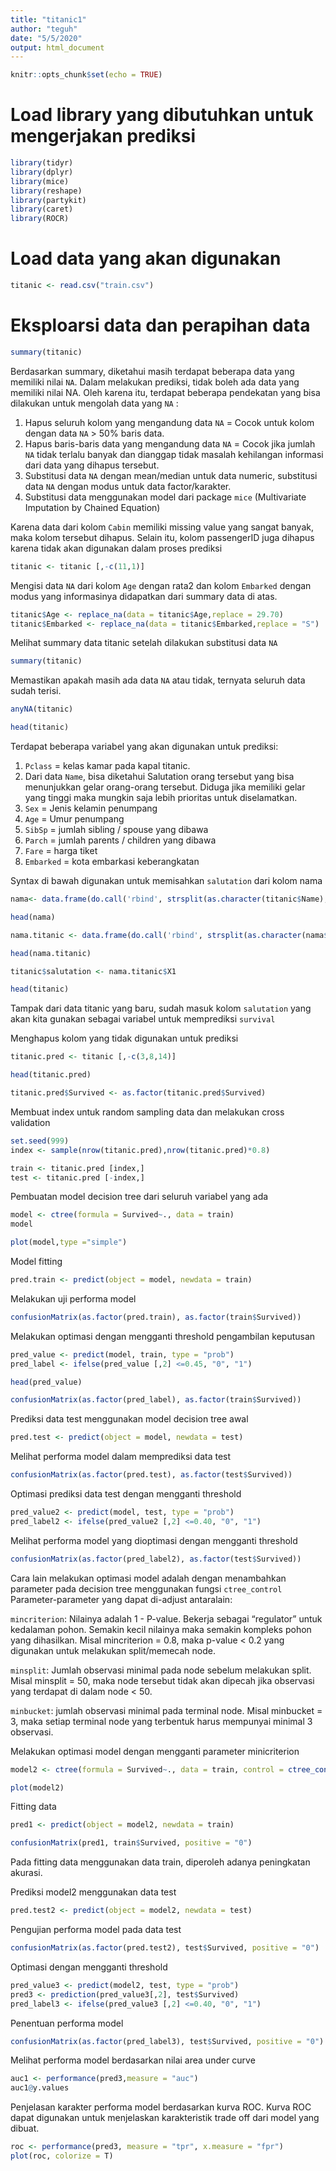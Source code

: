 ---
title: "titanic1"
author: "teguh"
date: "5/5/2020"
output: html_document
---

```{r setup, include=FALSE}
knitr::opts_chunk$set(echo = TRUE)
```

# Load library yang dibutuhkan untuk mengerjakan prediksi
```{r}
library(tidyr)
library(dplyr)
library(mice)
library(reshape)
library(partykit)
library(caret)
library(ROCR)
```

# Load data yang akan digunakan
```{r}
titanic <- read.csv("train.csv")
```


# Eksploarsi data dan perapihan data
```{r}
summary(titanic)
```
Berdasarkan summary, diketahui masih terdapat beberapa data yang memiliki nilai `NA`. Dalam melakukan prediksi, tidak boleh ada data yang memiliki nilai NA. Oleh karena itu, terdapat beberapa pendekatan yang bisa dilakukan untuk mengolah data yang `NA` :

1. Hapus seluruh kolom yang mengandung data `NA` = Cocok untuk kolom dengan data `NA` > 50% baris data.
2. Hapus baris-baris data yang mengandung data `NA` = Cocok jika jumlah `NA` tidak terlalu banyak dan dianggap tidak masalah kehilangan informasi dari data yang dihapus tersebut.
3. Substitusi data `NA` dengan mean/median untuk data numeric, substitusi data `NA` dengan modus untuk data factor/karakter.
4. Substitusi data menggunakan model dari package `mice` (Multivariate Imputation by Chained Equation)


Karena data dari kolom `Cabin` memiliki missing value yang sangat banyak, maka kolom tersebut dihapus. Selain itu, kolom passengerID juga dihapus karena tidak akan digunakan dalam proses prediksi
```{r}
titanic <- titanic [,-c(11,1)]
```

Mengisi data `NA` dari kolom `Age` dengan rata2 dan kolom `Embarked` dengan modus yang informasinya didapatkan dari summary data di atas.
```{r}
titanic$Age <- replace_na(data = titanic$Age,replace = 29.70)
titanic$Embarked <- replace_na(data = titanic$Embarked,replace = "S")
```


Melihat summary data titanic setelah dilakukan substitusi data `NA`
```{r}
summary(titanic)
```

Memastikan apakah masih ada data `NA` atau tidak, ternyata seluruh data sudah terisi.
```{r}
anyNA(titanic)
```


```{r}
head(titanic)
```

Terdapat beberapa variabel yang akan digunakan untuk prediksi:

1. `Pclass` = kelas kamar pada kapal titanic.
2. Dari data `Name`, bisa diketahui Salutation orang tersebut yang bisa menunjukkan gelar orang-orang tersebut. Diduga jika memiliki gelar yang tinggi maka mungkin saja lebih prioritas untuk diselamatkan.
3. `Sex` = Jenis kelamin penumpang
4. `Age` = Umur penumpang
5. `SibSp` = jumlah sibling / spouse yang dibawa
6. `Parch` = jumlah parents / children yang dibawa
7. `Fare` = harga tiket
8. `Embarked` = kota embarkasi keberangkatan


Syntax di bawah digunakan untuk memisahkan `salutation` dari kolom nama
```{r}
nama<- data.frame(do.call('rbind', strsplit(as.character(titanic$Name),',',fixed=TRUE)))
```

```{r}
head(nama)
```


```{r}
nama.titanic <- data.frame(do.call('rbind', strsplit(as.character(nama$X2),'.',fixed=TRUE)))
```

```{r}
head(nama.titanic)
```


```{r}
titanic$salutation <- nama.titanic$X1
```

```{r}
head(titanic)
```
Tampak dari data titanic yang baru, sudah masuk kolom `salutation` yang akan kita gunakan sebagai variabel untuk memprediksi `survival`



Menghapus kolom yang tidak digunakan untuk prediksi
```{r}
titanic.pred <- titanic [,-c(3,8,14)]
```

```{r}
head(titanic.pred)
```

```{r}
titanic.pred$Survived <- as.factor(titanic.pred$Survived)
```


Membuat index untuk random sampling data dan melakukan cross validation
```{r}
set.seed(999)
index <- sample(nrow(titanic.pred),nrow(titanic.pred)*0.8)
```

```{r}
train <- titanic.pred [index,]
test <- titanic.pred [-index,]
```


Pembuatan model decision tree dari seluruh variabel yang ada
```{r}
model <- ctree(formula = Survived~., data = train)
model
```

```{r}
plot(model,type ="simple")
```

Model fitting
```{r}
pred.train <- predict(object = model, newdata = train)
```


Melakukan uji performa model
```{r}
confusionMatrix(as.factor(pred.train), as.factor(train$Survived))
```

Melakukan optimasi dengan mengganti threshold pengambilan keputusan
```{r}
pred_value <- predict(model, train, type = "prob")
pred_label <- ifelse(pred_value [,2] <=0.45, "0", "1")
```

```{r}
head(pred_value)
```

```{r}
confusionMatrix(as.factor(pred_label), as.factor(train$Survived))
```

Prediksi data test menggunakan model decision tree awal
```{r}
pred.test <- predict(object = model, newdata = test)
```

Melihat performa model dalam memprediksi data test
```{r}
confusionMatrix(as.factor(pred.test), as.factor(test$Survived))
```



Optimasi prediksi data test dengan mengganti threshold
```{r}
pred_value2 <- predict(model, test, type = "prob")
pred_label2 <- ifelse(pred_value2 [,2] <=0.40, "0", "1")
```


Melihat performa model yang dioptimasi dengan mengganti threshold
```{r}
confusionMatrix(as.factor(pred_label2), as.factor(test$Survived))
```

Cara lain melakukan optimasi model adalah dengan menambahkan parameter pada decision tree menggunakan fungsi `ctree_control`
Parameter-parameter yang dapat di-adjust antaralain:

`mincriterion`: Nilainya adalah 1 - P-value. Bekerja sebagai "regulator" untuk kedalaman pohon. Semakin kecil nilainya maka semakin kompleks pohon yang dihasilkan. Misal mincriterion = 0.8, maka p-value < 0.2 yang digunakan untuk melakukan split/memecah node.   

`minsplit`: Jumlah observasi minimal pada node sebelum melakukan split. Misal minsplit = 50, maka node tersebut tidak akan dipecah jika observasi yang terdapat di dalam node < 50.
 
`minbucket`: jumlah observasi minimal pada terminal node. Misal minbucket = 3, maka setiap terminal node yang terbentuk harus mempunyai minimal 3 observasi.


Melakukan optimasi model dengan mengganti parameter minicriterion
```{r}
model2 <- ctree(formula = Survived~., data = train, control = ctree_control(mincriterion = 0.01))
```

```{r}
plot(model2)
```

Fitting data 
```{r}
pred1 <- predict(object = model2, newdata = train)
```

```{r}
confusionMatrix(pred1, train$Survived, positive = "0")
```

Pada fitting data menggunakan data train, diperoleh adanya peningkatan akurasi.

Prediksi model2 menggunakan data test
```{r}
pred.test2 <- predict(object = model2, newdata = test)
```

Pengujian performa model pada data test
```{r}
confusionMatrix(as.factor(pred.test2), test$Survived, positive = "0")
```

Optimasi dengan mengganti threshold 
```{r}
pred_value3 <- predict(model2, test, type = "prob")
pred3 <- prediction(pred_value3[,2], test$Survived)
pred_label3 <- ifelse(pred_value3 [,2] <=0.40, "0", "1")
```

Penentuan performa model
```{r}
confusionMatrix(as.factor(pred_label3), test$Survived, positive = "0")
```

Melihat performa model berdasarkan nilai area under curve
```{r}
auc1 <- performance(pred3,measure = "auc")
auc1@y.values
```

Penjelasan karakter performa model berdasarkan kurva ROC. Kurva ROC dapat digunakan untuk menjelaskan karakteristik trade off dari model yang dibuat. 
```{r}
roc <- performance(pred3, measure = "tpr", x.measure = "fpr")
plot(roc, colorize = T)
```





